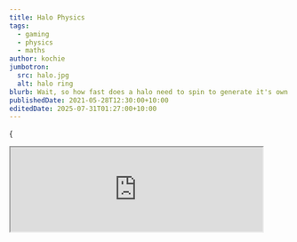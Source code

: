 ```yaml
---
title: Halo Physics
tags:
  - gaming
  - physics
  - maths
author: kochie
jumbotron:
  src: halo.jpg
  alt: halo ring
blurb: Wait, so how fast does a halo need to spin to generate it's own gravity?
publishedDate: 2021-05-28T12:30:00+10:00
editedDate: 2025-07-31T01:27:00+10:00
---
```


<link
  rel="stylesheet"
  href="https://cdn.jsdelivr.net/npm/katex@0.13.11/dist/katex.min.css"
  integrity="sha384-Um5gpz1odJg5Z4HAmzPtgZKdTBHZdw8S29IecapCSB31ligYPhHQZMIlWLYQGVoc"
  crossOrigin="anonymous"
/>

{

<div style={{ display: 'flex', justifyContent: 'center', margin: '50px 0' }}>
  <iframe
    data-testid="embed-iframe"
    style={{ 'border-radius': 15 }}
    src="https://open.spotify.com/embed/episode/4nij3Be4wsqp9gRFk40uYX?utm_source=generator"
    width="90%"
    height="152"
    allowFullScreen=""
    allow="autoplay; clipboard-write; encrypted-media; fullscreen; picture-in-picture"
    loading="lazy"
  />
</div>
}

My all time favorite video game series is the halo franchise. The lore in the
game spans over 100,000 years from the ancient past to the mid 2500s.

While the games have never been considered nor tried to enter the hard sci-fi
genre the devlopers at Bungie and later 343i have always given consistent
internal explainations for some of the more far fetched concepts seen in the
games. By far the most incredible spectacles included are the namesakes of the
game. In the games lore the rings were created by an ancient race known as the
Forerunners. Possessing technology far beyond humanities comprehension the
Forerunners were able to build megastuctures on a galactic scale.

![Installation 04](/halo_1.png?width=1600&height=900)

The games are mainly set on giant ringworlds called Halos, containing a
biosphere capable of supporting life, including oxygen, liquid water, and more
interestingly gravity. However it's not mentioned in the games how the rings are
creating the gravitational force, it's assumed that there's some form of fancy
technology generating the forces on the ring. But the interesting thing is we
know how to generate artificial gravity today, and we've been building
prototypes to test how humans could live and work in space using them.

Using only currently known methods there really is only one way to simulate
gravity, rotational intertia. The idea is fairly simple, when you spin something
really fast the force acting upon the object will be strong enough to push the
object away from the center of rotation.

For humans to live in space for long periods of time and survive we'll need
artificial gravity. This idea has been around for decades and you've probably
seen a giant ringed spacecraft slowly rotating in movies like 2001 or The
Martian. If a large enough spacecraft rotates a habitation ring around a center
axis, it can produce a force similar to gravity.

![Space Hotel from 2001: A Space Odyssey](/2001_space_hotel.png?width=720&height=342)

To calculate the required speed the ring needs to be spinning to create the same
gravity felt at sea level on earth (which is $9.81ms^{-1}$) we first need to
understand how large the rings are. Looking through the games the ring in
Halo:CE is reported at $10,000km$ in diameter.

$$
diameter=10,000km = 1\times10^7m
$$

So starting with that the radius is half of the diameter.

$$
radius=5\times10^6m
$$

Circular motion equations are well known in physics, they're mostly taught in
high school, for a refresher you can find them on
[wikipedia](https://en.wikipedia.org/wiki/Circular_motion). Acceleration is
given as:

$$
a = \frac{v^2}{r}
$$

Subsituting in known values can yield an equation for velocity.

$$
9.81ms^{-2}=\frac{v^2}{5\times10^6m}
$$

Rearranging and evaluating outputs a result of $7000ms^{-1}$ or 7km a second!
This seems pretty fast, and it is, for context at the equator the earth spins at
$465.10ms^{-1}$.

$$
v = \sqrt{9.81\cdot5\times10^6} \approx 7000 ms^{-1}
$$

So that answers the question of how fast the ring needs to spin to simulate
Earth's gravity, but how long does it take for the ring to complete one
rotation? Well the rate of rotation of an object is known as it's angular
frequency and is measured by how many radians (a radian is a unit of angle like
degrees) an object rotates per second.

$$
\omega = 2\pi f=\frac{2\pi}{T}
$$

So now we need to solve for omega using values we already know. There is another
definition of angular frequency given by the velocity and radius of the
rotation.

$$
\omega=\frac{v}{r}=\frac{7000ms^{-1}}{5\times10^6m} = 0.0014 rad s^{-1}
$$

Now that the angular frequency is known, it can be subsituted back into the
formula, and the rotation time is calculated to be 1.25 hours!

$$
T=\frac{2\pi}{\omega}=\frac{2\pi}{0.0014} = 4489 s = 1.25 hrs
$$

So to summarise, a ring with a diameter of 10,000km (which is 70% the size of
the Earth) needs to complete one rotation in less than 90 minutes to simulate
Earth's gravity. That's a pretty short amount of time, but is it so short that
you would feel the negative effects from the spinning and become nauseous?

I'm not too sure about the answer to this to be fairly honest. My suspicion is
that the radius or rotation is large enough such the a human standing on the
ring wouldn't feel nauseous, but they would feel very weird when moving about.
Tom Scott has done a great video on the subject if you want to see.

{

<div style={{ display: 'flex', justifyContent: 'center', margin: '50px 0' }}>
  <iframe
    width="560"
    height="315"
    src="https://www.youtube.com/embed/bJ_seXo-Enc"
    title="YouTube video player"
    frameBorder="0"
    allow="accelerometer; autoplay; clipboard-write; encrypted-media; gyroscope; picture-in-picture"
    allowFullScreen
  />
</div>
}

Another intersting fact about rotational forces, the acceleration is
proportional to the square of the velocity. That means that spinning at half the
speed creates only a quater of the force. You can see this in the interactive
tool I've added below. The diagram on the left shows the relative speed the ring
needs to rotate to generate an acceleration equivalent to gravity (the red
arrow), and the chart on the right shows how the acceleration changes based on
the velocity.

<HaloInteractive />

So it seems possible for a ring the size of the ones in Halo to produce enough
of a force to simulate gravity without killing everyone who would be standing on
the ring. The next question is, could you drive a tank on a spinning ring and
accurately hit a target?
